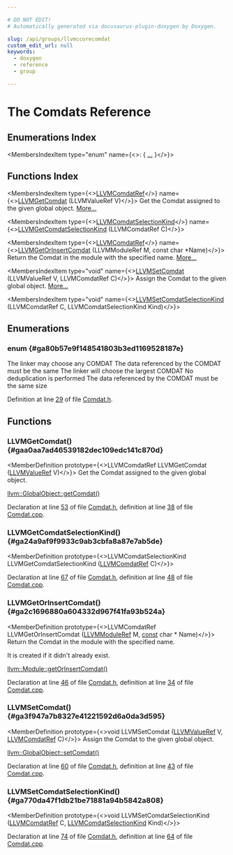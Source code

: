 ```yaml
---

# DO NOT EDIT!
# Automatically generated via docusaurus-plugin-doxygen by Doxygen.

slug: /api/groups/llvmccorecomdat
custom_edit_url: null
keywords:
  - doxygen
  - reference
  - group

---
```





# The Comdats Reference

<DoxygenPage pluginConfig={pluginConfig}>



## Enumerations Index

<MembersIndex>

<MembersIndexItem
  type="enum"
  name={<>:  &#123; <a href="#ga80b57e9f148541803b3ed1169528187e">...</a> &#125;</>}>
</MembersIndexItem>

</MembersIndex>

## Functions Index

<MembersIndex>

<MembersIndexItem
  type={<><a href="/docs/api/groups/llvmcsupporttypes/#gaa91542000fd23d2eeebf64a25bdc66b3">LLVMComdatRef</a></>}
  name={<><a href="#gaa0aa7ad46539182dec109edc141c870d">LLVMGetComdat</a> (LLVMValueRef V)</>}>
Get the Comdat assigned to the given global object. <a href="#gaa0aa7ad46539182dec109edc141c870d">More...</a>
</MembersIndexItem>

<MembersIndexItem
  type={<><a href="#ga80b57e9f148541803b3ed1169528187e">LLVMComdatSelectionKind</a></>}
  name={<><a href="#ga24a9af9f9933c9ab3cbfa8a87e7ab5de">LLVMGetComdatSelectionKind</a> (LLVMComdatRef C)</>}>
</MembersIndexItem>

<MembersIndexItem
  type={<><a href="/docs/api/groups/llvmcsupporttypes/#gaa91542000fd23d2eeebf64a25bdc66b3">LLVMComdatRef</a></>}
  name={<><a href="#ga2c1696880a604332d967f41fa93b524a">LLVMGetOrInsertComdat</a> (LLVMModuleRef M, const char &#42;Name)</>}>
Return the Comdat in the module with the specified name. <a href="#ga2c1696880a604332d967f41fa93b524a">More...</a>
</MembersIndexItem>

<MembersIndexItem
  type="void"
  name={<><a href="#ga3f947a7b8327e41221592d6a0da3d595">LLVMSetComdat</a> (LLVMValueRef V, LLVMComdatRef C)</>}>
Assign the Comdat to the given global object. <a href="#ga3f947a7b8327e41221592d6a0da3d595">More...</a>
</MembersIndexItem>

<MembersIndexItem
  type="void"
  name={<><a href="#ga770da47f1db21be71881a94b5842a808">LLVMSetComdatSelectionKind</a> (LLVMComdatRef C, LLVMComdatSelectionKind Kind)</>}>
</MembersIndexItem>

</MembersIndex>


<SectionDefinition>

## Enumerations

### enum  {#ga80b57e9f148541803b3ed1169528187e}

<MemberDefinition
  prototype="enum LLVMComdatSelectionKind ">

<EnumerationList title="Enumeration values">

<Link id="gga80b57e9f148541803b3ed1169528187ea907a8ef93233960f2907f075f39f46a5" />
<EnumerationListItem name="LLVMAnyComdatSelectionKind">
The linker may choose any COMDAT
</EnumerationListItem>

<Link id="gga80b57e9f148541803b3ed1169528187ea7e01f8f80d4b35b6495a603c8fd945c9" />
<EnumerationListItem name="LLVMExactMatchComdatSelectionKind">
The data referenced by the COMDAT must be the same
</EnumerationListItem>

<Link id="gga80b57e9f148541803b3ed1169528187ea147027adebf8f8011d33067dad285752" />
<EnumerationListItem name="LLVMLargestComdatSelectionKind">
The linker will choose the largest COMDAT
</EnumerationListItem>

<Link id="gga80b57e9f148541803b3ed1169528187eac4adb55c2b9f3cb601b7603d86498066" />
<EnumerationListItem name="LLVMNoDeduplicateComdatSelectionKind">
No deduplication is performed
</EnumerationListItem>

<Link id="gga80b57e9f148541803b3ed1169528187ea6d981d6944206f7c5d34671b4a061fa2" />
<EnumerationListItem name="LLVMSameSizeComdatSelectionKind">
The data referenced by the COMDAT must be the same size
</EnumerationListItem>

</EnumerationList>

Definition at line <a href="/docs/api/files/include/include/llvm-c/comdat-h/#l00029">29</a> of file <a href="/docs/api/files/include/include/llvm-c/comdat-h">Comdat.h</a>.
</MemberDefinition>

</SectionDefinition>

<SectionDefinition>

## Functions

### LLVMGetComdat() {#gaa0aa7ad46539182dec109edc141c870d}

<MemberDefinition
  prototype={<>LLVMComdatRef LLVMGetComdat (<a href="/docs/api/groups/llvmcsupporttypes/#ga113ce952344691b8304a43a314f8be17">LLVMValueRef</a> V)</>}>
Get the Comdat assigned to the given global object.

<SectionUser title="See Also">
<a href="/docs/api/classes/llvm/globalobject/#a09422787da7c96e7bc582e606489fe4a">llvm::GlobalObject::getComdat()</a>
</SectionUser>

Declaration at line <a href="/docs/api/files/include/include/llvm-c/comdat-h/#l00053">53</a> of file <a href="/docs/api/files/include/include/llvm-c/comdat-h">Comdat.h</a>, definition at line <a href="/docs/api/files/lib/lib/ir/comdat-cpp/#l00038">38</a> of file <a href="/docs/api/files/lib/lib/ir/comdat-cpp">Comdat.cpp</a>.
</MemberDefinition>

### LLVMGetComdatSelectionKind() {#ga24a9af9f9933c9ab3cbfa8a87e7ab5de}

<MemberDefinition
  prototype={<>LLVMComdatSelectionKind LLVMGetComdatSelectionKind (<a href="/docs/api/groups/llvmcsupporttypes/#gaa91542000fd23d2eeebf64a25bdc66b3">LLVMComdatRef</a> C)</>}>

Declaration at line <a href="/docs/api/files/include/include/llvm-c/comdat-h/#l00067">67</a> of file <a href="/docs/api/files/include/include/llvm-c/comdat-h">Comdat.h</a>, definition at line <a href="/docs/api/files/lib/lib/ir/comdat-cpp/#l00048">48</a> of file <a href="/docs/api/files/lib/lib/ir/comdat-cpp">Comdat.cpp</a>.
</MemberDefinition>

### LLVMGetOrInsertComdat() {#ga2c1696880a604332d967f41fa93b524a}

<MemberDefinition
  prototype={<>LLVMComdatRef LLVMGetOrInsertComdat (<a href="/docs/api/groups/llvmcsupporttypes/#gad1d1bb5f901c903a0cf09c5a053c9c56">LLVMModuleRef</a> M, <a href="/docs/api/files/lib/lib/target/lib/target/aarch64/aarch64promoteconstant-cpp/#a90f8350fecae261c25be85d38b451bff">const</a> char &#42; Name)</>}>
Return the Comdat in the module with the specified name.

It is created if it didn&#39;t already exist.


<SectionUser title="See Also">
<a href="/docs/api/classes/llvm/module/#ab83085f68d866564c5dd63143c8cac2e">llvm::Module::getOrInsertComdat()</a>
</SectionUser>

Declaration at line <a href="/docs/api/files/include/include/llvm-c/comdat-h/#l00046">46</a> of file <a href="/docs/api/files/include/include/llvm-c/comdat-h">Comdat.h</a>, definition at line <a href="/docs/api/files/lib/lib/ir/comdat-cpp/#l00034">34</a> of file <a href="/docs/api/files/lib/lib/ir/comdat-cpp">Comdat.cpp</a>.
</MemberDefinition>

### LLVMSetComdat() {#ga3f947a7b8327e41221592d6a0da3d595}

<MemberDefinition
  prototype={<>void LLVMSetComdat (<a href="/docs/api/groups/llvmcsupporttypes/#ga113ce952344691b8304a43a314f8be17">LLVMValueRef</a> V, <a href="/docs/api/groups/llvmcsupporttypes/#gaa91542000fd23d2eeebf64a25bdc66b3">LLVMComdatRef</a> C)</>}>
Assign the Comdat to the given global object.

<SectionUser title="See Also">
<a href="/docs/api/classes/llvm/globalobject/#a800a5183372ed37a74be5cddf5df325c">llvm::GlobalObject::setComdat()</a>
</SectionUser>

Declaration at line <a href="/docs/api/files/include/include/llvm-c/comdat-h/#l00060">60</a> of file <a href="/docs/api/files/include/include/llvm-c/comdat-h">Comdat.h</a>, definition at line <a href="/docs/api/files/lib/lib/ir/comdat-cpp/#l00043">43</a> of file <a href="/docs/api/files/lib/lib/ir/comdat-cpp">Comdat.cpp</a>.
</MemberDefinition>

### LLVMSetComdatSelectionKind() {#ga770da47f1db21be71881a94b5842a808}

<MemberDefinition
  prototype={<>void LLVMSetComdatSelectionKind (<a href="/docs/api/groups/llvmcsupporttypes/#gaa91542000fd23d2eeebf64a25bdc66b3">LLVMComdatRef</a> C, <a href="#ga80b57e9f148541803b3ed1169528187e">LLVMComdatSelectionKind</a> Kind)</>}>

Declaration at line <a href="/docs/api/files/include/include/llvm-c/comdat-h/#l00074">74</a> of file <a href="/docs/api/files/include/include/llvm-c/comdat-h">Comdat.h</a>, definition at line <a href="/docs/api/files/lib/lib/ir/comdat-cpp/#l00064">64</a> of file <a href="/docs/api/files/lib/lib/ir/comdat-cpp">Comdat.cpp</a>.
</MemberDefinition>

</SectionDefinition>

</DoxygenPage>
